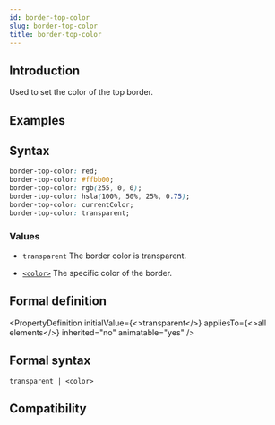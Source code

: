 ```yaml
---
id: border-top-color
slug: border-top-color
title: border-top-color
---
```


## Introduction

Used to set the color of the top border.

## Examples


<Go
  example="css-api"
  defaultFile="src/border-top-color/App.tsx"
  img="/assets/doc/css/border-color-edge.jpg"
  defaultEntryFile="dist/border-top-color.lynx.bundle"
  entry="src/border-top-color"
/>

## Syntax

```css
border-top-color: red;
border-top-color: #ffbb00;
border-top-color: rgb(255, 0, 0);
border-top-color: hsla(100%, 50%, 25%, 0.75);
border-top-color: currentColor;
border-top-color: transparent;
```

### Values

- `transparent`
  The border color is transparent.

- [`<color>`](api/css/data-type/color)
  The specific color of the border.

## Formal definition


<PropertyDefinition
  initialValue={<>transparent</>}
  appliesTo={<>all elements</>}
  inherited="no"
  animatable="yes"
/>

## Formal syntax

```
transparent | <color>
```

## Compatibility


<LegacyCompatTable metadata="css/properties/border-top-color" />
